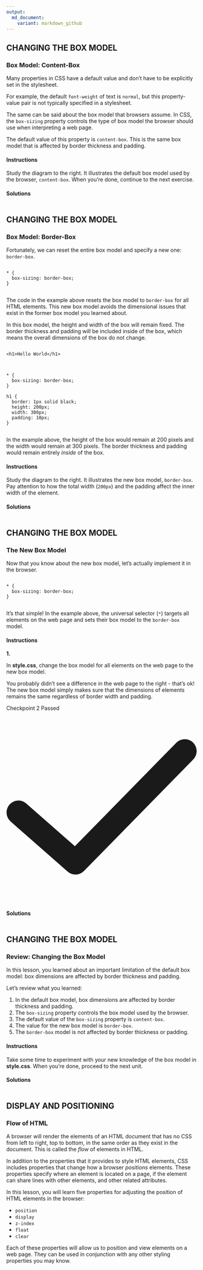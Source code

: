 ```yaml
---
output:
  md_document:
    variant: markdown_github
---
```


## CHANGING THE BOX MODEL

### Box Model: Content-Box




<div data-testid="markdown" class="spacing-tight__2Gp7GTqG0TykPQ18OnUOVt markdown__1eeYJ4WPKUcvX_LDDGJR12"><p class="p__1qg33Igem5pAgn4kPMirjw">Many properties in CSS have a default value and don’t have to be explicitly set in the stylesheet. </p>
<p class="p__1qg33Igem5pAgn4kPMirjw">For example, the default <code class="code__2rdF32qjRVp7mMVBHuPwDS">font-weight</code> of text is <code class="code__2rdF32qjRVp7mMVBHuPwDS">normal</code>, but this property-value pair is not typically specified in a stylesheet. </p>
<p class="p__1qg33Igem5pAgn4kPMirjw">The same can be said about the box model that browsers assume. In CSS, the <code class="code__2rdF32qjRVp7mMVBHuPwDS">box-sizing</code> property controls the type of box model the browser should use when interpreting a web page. </p>
<p class="p__1qg33Igem5pAgn4kPMirjw">The default value of this property is <code class="code__2rdF32qjRVp7mMVBHuPwDS">content-box</code>. This is the same box model that is affected by border thickness and padding.</p>
</div>




#### Instructions 


<div><div><div data-testid="markdown" class="spacing-tight__2Gp7GTqG0TykPQ18OnUOVt markdown__1eeYJ4WPKUcvX_LDDGJR12 body__3bSqqzbent-J_gmFLtFRzM"><p class="p__1qg33Igem5pAgn4kPMirjw">Study the diagram to the right. It illustrates the default box model used by the browser, <code class="code__2rdF32qjRVp7mMVBHuPwDS">content-box</code>. When you’re done, continue to the next exercise.</p>
</div></div></div>#### Solutions


 ```html
```




## CHANGING THE BOX MODEL

### Box Model: Border-Box




<div data-testid="markdown" class="spacing-tight__2Gp7GTqG0TykPQ18OnUOVt markdown__1eeYJ4WPKUcvX_LDDGJR12"><p class="p__1qg33Igem5pAgn4kPMirjw">Fortunately, we can reset the entire box model and specify a new one: <code class="code__2rdF32qjRVp7mMVBHuPwDS">border-box</code>. </p>
<pre class="pre__3_SOs7YT7NaHjnNunEArSM"><pre><code><div data-lang="codecademy-css" class="gamut-1oq8wcb-ColorizedContainer e1hgti5c0"><span><span class="mtk4">*</span><span class="mtk9"> </span><span class="mtk1">{</span></span><br><span><span class="mtk9">&nbsp;&nbsp;</span><span class="mtk10">box-sizing</span><span class="mtk1">:</span><span class="mtk9"> </span><span class="mtk5">border-box</span><span class="mtk1">;</span></span><br><span><span class="mtk1">}</span></span><br></div></code></pre></pre>
<p class="p__1qg33Igem5pAgn4kPMirjw">The code in the example above resets the box model to <code class="code__2rdF32qjRVp7mMVBHuPwDS">border-box</code> for all HTML elements. This new box model avoids the dimensional issues that exist in the former box model you learned about.</p>
<p class="p__1qg33Igem5pAgn4kPMirjw">In this box model, the height and width of the box will remain fixed. The border thickness and padding will be included inside of the box, which means the overall dimensions of the box do not change.</p>
<pre class="pre__3_SOs7YT7NaHjnNunEArSM"><pre><code><div data-lang="codecademy-html" class="gamut-1oq8wcb-ColorizedContainer e1hgti5c0"><span><span class="mtk4">&lt;h1&gt;</span><span class="mtk1">Hello World</span><span class="mtk4">&lt;/h1&gt;</span></span><br></div></code></pre></pre>
<pre class="pre__3_SOs7YT7NaHjnNunEArSM"><pre><code><div data-lang="codecademy-css" class="gamut-1oq8wcb-ColorizedContainer e1hgti5c0"><span><span class="mtk4">*</span><span class="mtk9"> </span><span class="mtk1">{</span></span><br><span><span class="mtk9">&nbsp;&nbsp;</span><span class="mtk10">box-sizing</span><span class="mtk1">:</span><span class="mtk9"> </span><span class="mtk5">border-box</span><span class="mtk1">;</span></span><br><span><span class="mtk1">}</span></span><br><span><span> </span></span><br><span><span class="mtk4">h1</span><span class="mtk9"> </span><span class="mtk1">{</span></span><br><span><span class="mtk9">&nbsp;&nbsp;</span><span class="mtk10">border</span><span class="mtk1">:</span><span class="mtk9"> 1px </span><span class="mtk5">solid</span><span class="mtk9"> </span><span class="mtk12">black</span><span class="mtk1">;</span></span><br><span><span class="mtk9">&nbsp;&nbsp;</span><span class="mtk10">height</span><span class="mtk1">:</span><span class="mtk9"> 200px</span><span class="mtk1">;</span></span><br><span><span class="mtk9">&nbsp;&nbsp;</span><span class="mtk10">width</span><span class="mtk1">:</span><span class="mtk9"> 300px</span><span class="mtk1">;</span></span><br><span><span class="mtk9">&nbsp;&nbsp;</span><span class="mtk10">padding</span><span class="mtk1">:</span><span class="mtk9"> 10px</span><span class="mtk1">;</span></span><br><span><span class="mtk1">}</span></span><br></div></code></pre></pre>
<p class="p__1qg33Igem5pAgn4kPMirjw">In the example above, the height of the box would remain at 200 pixels and the width would remain at 300 pixels. The border thickness and padding would remain entirely <em>inside</em> of the box.</p>
</div>




#### Instructions 


<div><div><div data-testid="markdown" class="spacing-tight__2Gp7GTqG0TykPQ18OnUOVt markdown__1eeYJ4WPKUcvX_LDDGJR12 body__3bSqqzbent-J_gmFLtFRzM"><p class="p__1qg33Igem5pAgn4kPMirjw">Study the diagram to the right. It illustrates the new box model, <code class="code__2rdF32qjRVp7mMVBHuPwDS">border-box</code>. Pay attention to how the total width (<code class="code__2rdF32qjRVp7mMVBHuPwDS">200px</code>) and the padding affect the inner width of the element. </p>
</div></div></div>#### Solutions


 ```html
```




## CHANGING THE BOX MODEL

### The New Box Model




<div data-testid="markdown" class="spacing-tight__2Gp7GTqG0TykPQ18OnUOVt markdown__1eeYJ4WPKUcvX_LDDGJR12"><p class="p__1qg33Igem5pAgn4kPMirjw">Now that you know about the new box model, let’s actually implement it in the browser. </p>
<pre class="pre__3_SOs7YT7NaHjnNunEArSM"><pre><code><div data-lang="codecademy-css" class="gamut-1oq8wcb-ColorizedContainer e1hgti5c0"><span><span class="mtk4">*</span><span class="mtk9"> </span><span class="mtk1">{</span></span><br><span><span class="mtk9">&nbsp;&nbsp;</span><span class="mtk10">box-sizing</span><span class="mtk1">:</span><span class="mtk9"> </span><span class="mtk5">border-box</span><span class="mtk1">;</span></span><br><span><span class="mtk1">}</span></span><br></div></code></pre></pre>
<p class="p__1qg33Igem5pAgn4kPMirjw">It’s that simple! In the example above, the universal selector (<code class="code__2rdF32qjRVp7mMVBHuPwDS">*</code>) targets all elements on the web page and sets their box model to the <code class="code__2rdF32qjRVp7mMVBHuPwDS">border-box</code> model.</p>
</div>




#### Instructions 


<div><div aria-hidden="false"><div class="checkpoint__Mmv3yv-wu7NJCX0vgcy0h" data-testid="checkpoint-satisfied"><b class="checkpointNumber__P9kFWzdu5a6M0jcG_LgjT">1.</b><div class="checkpointBody__3Sn4jghNHiScLJ7-zmcXUk"><div><div data-testid="markdown" class="spacing-tight__2Gp7GTqG0TykPQ18OnUOVt markdown__1eeYJ4WPKUcvX_LDDGJR12"><p class="p__1qg33Igem5pAgn4kPMirjw">In <strong>style.css</strong>, change the box model for all elements on the web page to the new box model.</p>
<p class="p__1qg33Igem5pAgn4kPMirjw">You probably didn’t see a difference in the web page to the right - that’s ok! The new box model simply makes sure that the dimensions of elements remains the same regardless of border width and padding.</p>
</div></div></div><div class="checkpointCheckbox__vmGdbkCMW4Z7ET3KCrCJP checkboxSatisfied__1xX8YQAWCZp7OxlyblPKiC"><div class="gamut-xz9pfx-HiddenText e88fw8k0"><span aria-live="assertive">Checkpoint 2 Passed</span></div><svg viewBox="0 0 24 24" fill="currentColor" xmlns="http://www.w3.org/2000/svg" role="img" aria-hidden="true" class="gamut-sd6ku5-Svg eol2zvm0"><title>Check Icon</title><path fill-rule="evenodd" clip-rule="evenodd" d="M23.552 3.93a1.5 1.5 0 01.017 2.122l-13.778 14a1.5 1.5 0 01-2.056.077L.513 13.813a1.5 1.5 0 011.974-2.258l6.158 5.385L21.431 3.948a1.5 1.5 0 012.121-.017z" fill="currentColor"></path></svg></div></div></div></div>#### Solutions


 ```html
```




## CHANGING THE BOX MODEL

### Review: Changing the Box Model




<div data-testid="markdown" class="spacing-tight__2Gp7GTqG0TykPQ18OnUOVt markdown__1eeYJ4WPKUcvX_LDDGJR12"><p class="p__1qg33Igem5pAgn4kPMirjw">In this lesson, you learned about an important limitation of the default box model: box dimensions are affected by border thickness and padding.</p>
<p class="p__1qg33Igem5pAgn4kPMirjw">Let’s review what you learned:</p>
<ol class="ol__1XI8Ausmo9cwwog3NvDzWF">
<li class="li__1KqBjwbWA3ze6V0BvXq9Rx">In the default box model, box dimensions are affected by border thickness and padding.</li>
<li class="li__1KqBjwbWA3ze6V0BvXq9Rx">The <code class="code__2rdF32qjRVp7mMVBHuPwDS">box-sizing</code> property controls the box model used by the browser.</li>
<li class="li__1KqBjwbWA3ze6V0BvXq9Rx">The default value of the <code class="code__2rdF32qjRVp7mMVBHuPwDS">box-sizing</code> property is <code class="code__2rdF32qjRVp7mMVBHuPwDS">content-box</code>.</li>
<li class="li__1KqBjwbWA3ze6V0BvXq9Rx">The value for the new box model is <code class="code__2rdF32qjRVp7mMVBHuPwDS">border-box</code>. </li>
<li class="li__1KqBjwbWA3ze6V0BvXq9Rx">The <code class="code__2rdF32qjRVp7mMVBHuPwDS">border-box</code> model is not affected by border thickness or padding.</li>
</ol>
</div>




#### Instructions 


<div><div><div data-testid="markdown" class="spacing-tight__2Gp7GTqG0TykPQ18OnUOVt markdown__1eeYJ4WPKUcvX_LDDGJR12 body__3bSqqzbent-J_gmFLtFRzM"><p class="p__1qg33Igem5pAgn4kPMirjw">Take some time to experiment with your new knowledge of the box model in <strong>style.css</strong>. When you’re done, proceed to the next unit.</p>
</div></div></div>#### Solutions


 ```html
```




## DISPLAY AND POSITIONING

### Flow of HTML




<div data-testid="markdown" class="spacing-tight__2Gp7GTqG0TykPQ18OnUOVt markdown__1eeYJ4WPKUcvX_LDDGJR12"><p class="p__1qg33Igem5pAgn4kPMirjw">A browser will render the elements of an HTML document that has no CSS from left to right, top to bottom, in the same order as they exist in the document. This is called the <em>flow</em> of elements in HTML.  </p>
<p class="p__1qg33Igem5pAgn4kPMirjw">In addition to the properties that it provides to style HTML elements, CSS includes properties that change how a browser <em>positions</em> elements.  These properties specify where an element is located on a page, if the element can share lines with other elements, and other related attributes. </p>
<p class="p__1qg33Igem5pAgn4kPMirjw">In this lesson, you will learn five properties for adjusting the position of HTML elements in the browser: </p>
<ul class="ul__11icM1EC_0uPj3OY0Skp4r">
<li class="li__1KqBjwbWA3ze6V0BvXq9Rx"><code class="code__2rdF32qjRVp7mMVBHuPwDS">position</code></li>
<li class="li__1KqBjwbWA3ze6V0BvXq9Rx"><code class="code__2rdF32qjRVp7mMVBHuPwDS">display</code></li>
<li class="li__1KqBjwbWA3ze6V0BvXq9Rx"><code class="code__2rdF32qjRVp7mMVBHuPwDS">z-index</code> </li>
<li class="li__1KqBjwbWA3ze6V0BvXq9Rx"><code class="code__2rdF32qjRVp7mMVBHuPwDS">float</code></li>
<li class="li__1KqBjwbWA3ze6V0BvXq9Rx"><code class="code__2rdF32qjRVp7mMVBHuPwDS">clear</code></li>
</ul>
<p class="p__1qg33Igem5pAgn4kPMirjw">Each of these properties will allow us to position and view elements on a web page. They can be used in conjunction with any other styling properties you may know.</p>
</div>





